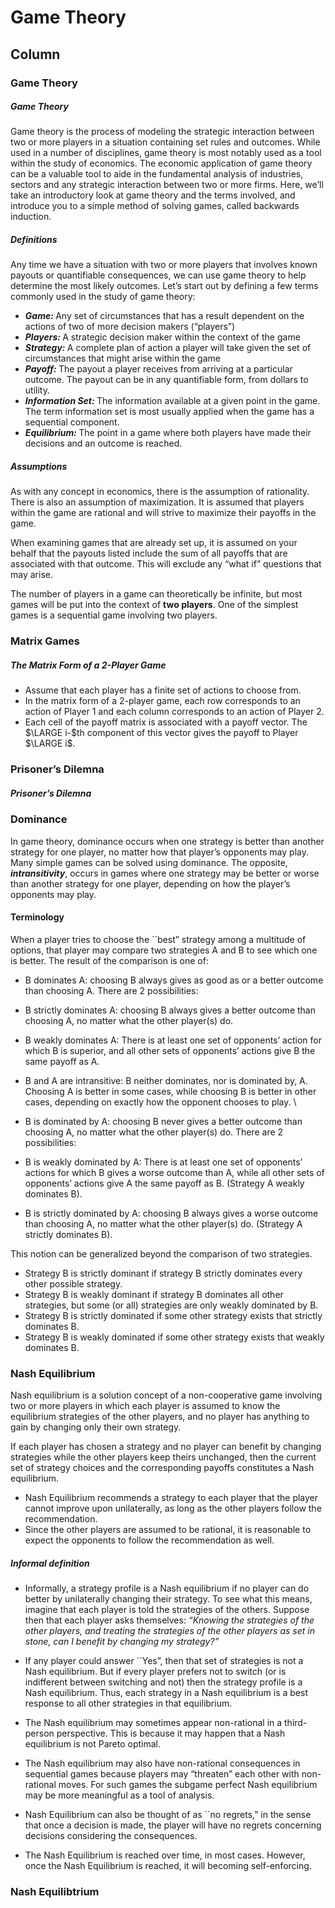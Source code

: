 Game Theory {data-navmenu="Game Theory"}
=======================================

Column {.tabset}
---------------------------  
  
### Game Theory

<h5> Game Theory </h5>

Game theory is the process of modeling the strategic interaction between two or more players in a situation containing set rules and outcomes. While used in a number of disciplines, game theory is most notably used as a tool within the study of economics. The economic application of game theory can be a valuable tool to aide in the fundamental analysis of industries, sectors and any strategic interaction between two or more firms. Here, we'll take an introductory look at game theory and the terms involved, and introduce you to a simple method of solving games, called backwards induction.

<h5>Definitions</h5>
Any time we have a situation with two or more players that involves known payouts or quantifiable consequences, we can use game theory to help determine the most likely outcomes. 
Let's start out by defining a few terms commonly used in the study of game theory:
<p>

*  ***Game: *** Any set of circumstances that has a result dependent on the actions of two of more decision makers ("players")
*  ***Players: *** A strategic decision maker within the context of the game
*  ***Strategy: *** A complete plan of action a player will take given the set of circumstances that might arise within the game
*  ***Payoff: *** The payout a player receives from arriving at a particular outcome. The payout can be in any quantifiable form, from dollars to utility.
*  ***Information Set: *** The information available at a given point in the game. The term information set is most usually applied when the game has a sequential component.
*  ***Equilibrium: *** The point in a game where both players have made their decisions and an outcome is reached.


<h5>Assumptions</h5>
As with any concept in economics, there is the assumption of rationality. There is also an assumption of maximization. It is assumed that players within the game are rational and will strive to maximize their payoffs in the game. 

<p>

When examining games that are already set up, it is assumed on your behalf that the payouts listed include the sum of all payoffs that are associated with that outcome. This will exclude any "what if" questions that may arise.

<p>

The number of players in a game can theoretically be infinite, but most games will be put into the context of <b>two players</b>. One of the simplest games is a sequential game involving two players.

  
  
### Matrix Games

<h5>The Matrix Form of a 2-Player Game</h5>


* Assume that each player has a finite set of actions to choose from.
* In the matrix form of a 2-player game, each row corresponds to an
	action of Player 1 and each column corresponds to an action of
	Player 2.
* Each cell of the payoff matrix is associated with a payoff vector.
	The $\LARGE i-$th component of this vector gives the payoff to Player $\LARGE i$.

### Prisoner's Dilemna

<h5> Prisoner's Dilemna</h5>

### Dominance
In game theory, dominance occurs when one strategy is better than another strategy for one player, no matter how that player's opponents may play. Many simple games can be solved using dominance. The opposite, ***intransitivity***, occurs in games where one strategy may be better or worse than another strategy for one player, depending on how the player's opponents may play.

<h4>Terminology</h4>
When a player tries to choose the ``best" strategy among a multitude of options, that player may compare two strategies A and B to see which one is better. The result of the comparison is one of:

*  B dominates A: choosing B always gives as good as or a better outcome than choosing A. There are 2 possibilities:

*  B strictly dominates A: choosing B always gives a better outcome than choosing A, no matter what the other player(s) do.
*  B weakly dominates A: There is at least one set of opponents' action for which B is superior, and all other sets of opponents' actions give B the same payoff as A.

*  B and A are intransitive: B neither dominates, nor is dominated by, A. Choosing A is better in some cases, while choosing B is better in other cases, depending on exactly how the opponent chooses to play. \\ \textit{For example, B is ``throw rock" while A is "throw scissors" in Rock, Paper, Scissors.}
*  B is dominated by A: choosing B never gives a better outcome than choosing A, no matter what the other player(s) do. There are 2 possibilities:

*  B is weakly dominated by A: There is at least one set of opponents' actions for which B gives a worse outcome than A, while all other sets of opponents' actions give A the same payoff as B. (Strategy A weakly dominates B).
*  B is strictly dominated by A: choosing B always gives a worse outcome than choosing A, no matter what the other player(s) do. (Strategy A strictly dominates B).

This notion can be generalized beyond the comparison of two strategies.


*  Strategy B is strictly dominant if strategy B strictly dominates every other possible strategy.
*  Strategy B is weakly dominant if strategy B dominates all other strategies, but some (or all) strategies are only weakly dominated by B.
*  Strategy B is strictly dominated if some other strategy exists that strictly dominates B.
*  Strategy B is weakly dominated if some other strategy exists that weakly dominates B.

### Nash Equilibrium

Nash equilibrium is a solution concept of a non-cooperative game involving two or more players in which each player is assumed to know the equilibrium strategies of the other players, and no player has anything to gain by changing only their own strategy.

If each player has chosen a strategy and no player can benefit by changing strategies while the other players keep theirs unchanged, then the current set of strategy choices and the corresponding payoffs constitutes a Nash equilibrium. 


* Nash Equilibrium recommends a strategy to each player that the player cannot improve upon unilaterally, as long as the other players follow the recommendation.
* Since the other players are assumed to be rational, it is reasonable to expect the opponents to follow the recommendation as well.


<h5>Informal definition</h5>


* Informally, a strategy profile is a Nash equilibrium if no player can do better by unilaterally changing their strategy. To see what this means, imagine that each player is told the strategies of the others. Suppose then that each player asks themselves: *"Knowing the strategies of the other players, and treating the strategies of the other players as set in stone, can I benefit by changing my strategy?"*

* If any player could answer ``Yes", then that set of strategies is not a Nash equilibrium. But if every player prefers not to switch (or is indifferent between switching and not) then the strategy profile is a Nash equilibrium. Thus, each strategy in a Nash equilibrium is a best response to all other strategies in that equilibrium.

* The Nash equilibrium may sometimes appear non-rational in a third-person perspective. This is because it may happen that a Nash equilibrium is not Pareto optimal.

* The Nash equilibrium may also have non-rational consequences in sequential games because players may "threaten" each other with non-rational moves. For such games the subgame perfect Nash equilibrium may be more meaningful as a tool of analysis.

* Nash Equilibrium can also be thought of as ``no regrets," in the sense that once a decision is made, the player will have no regrets concerning decisions considering the consequences.
 
* The Nash Equilibrium is reached over time, in most cases. However, once the Nash Equilibrium is reached, it will becoming self-enforcing. 


### Nash Equilibtrium